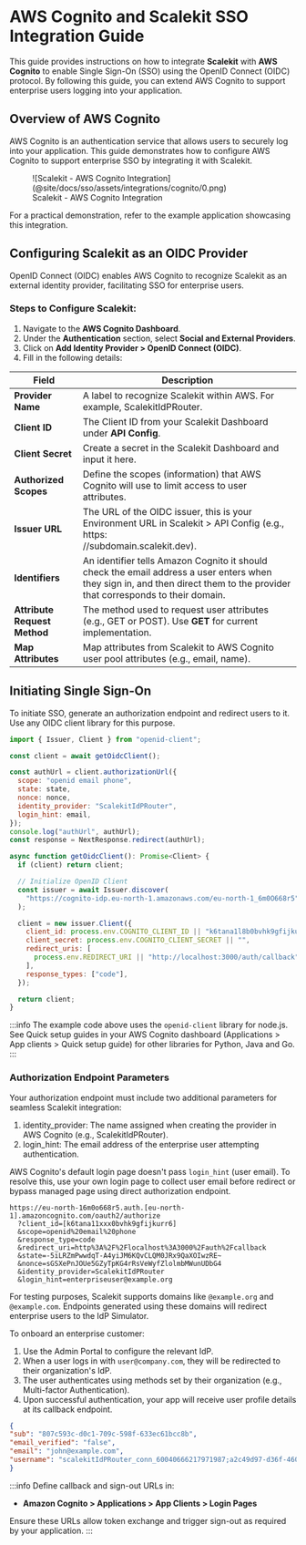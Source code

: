 # AWS Cognito and Scalekit SSO Integration Guide

This guide provides instructions on how to integrate **Scalekit** with **AWS Cognito** to enable Single Sign-On (SSO) using the OpenID Connect (OIDC) protocol. By following this guide, you can extend AWS Cognito to support enterprise users logging into your application.

## Overview of AWS Cognito

AWS Cognito is an authentication service that allows users to securely log into your application. This guide demonstrates how to configure AWS Cognito to support enterprise SSO by integrating it with Scalekit.

<figure>
  ![Scalekit - AWS Cognito Integration](@site/docs/sso/assets/integrations/cognito/0.png)
  <figcaption>Scalekit - AWS Cognito Integration</figcaption>
</figure>

For a practical demonstration, refer to the example application showcasing this integration.


## Configuring Scalekit as an OIDC Provider

OpenID Connect (OIDC) enables AWS Cognito to recognize Scalekit as an external identity provider, facilitating SSO for enterprise users.

### Steps to Configure Scalekit:
1. Navigate to the **AWS Cognito Dashboard**.
2. Under the **Authentication** section, select **Social and External Providers**.
3. Click on **Add Identity Provider > OpenID Connect (OIDC)**.
4. Fill in the following details:

| **Field**             | **Description**                                                                                     |
|-----------------------|-----------------------------------------------------------------------------------------------------|
| **Provider Name**     | A label to recognize Scalekit within AWS. For example, <SimpleCode>ScalekitIdPRouter</SimpleCode>. |
| **Client ID**         | The Client ID from your Scalekit Dashboard under **API Config**.                                    |
| **Client Secret**     | Create a secret in the Scalekit Dashboard and input it here.                                        |
| **Authorized Scopes** | Define the scopes (information) that AWS Cognito will use to limit access to user attributes.       |
| **Issuer URL**        | The URL of the OIDC issuer, this is your Environment URL in Scalekit > API Config (e.g., <SimpleCode>https:<br/>//subdomain.scalekit.dev</SimpleCode>).|
| **Identifiers**       | An identifier tells Amazon Cognito it should check the email address a user enters when they sign in, and then direct them to the provider that corresponds to their domain.                             |
| **Attribute Request Method** | The method used to request user attributes (e.g., GET or POST). Use **GET** for current implementation.                              |
| **Map Attributes**    | Map attributes from Scalekit to AWS Cognito user pool attributes (e.g., <SimpleCode>email</SimpleCode>, <SimpleCode>name</SimpleCode>).           |



## Initiating Single Sign-On

To initiate SSO, generate an authorization endpoint and redirect users to it. Use any OIDC client library for this purpose.

<CodeWithHeader title="Example Code">

```javascript
import { Issuer, Client } from "openid-client";

const client = await getOidcClient();

const authUrl = client.authorizationUrl({
  scope: "openid email phone",
  state: state,
  nonce: nonce,
  identity_provider: "ScalekitIdPRouter",
  login_hint: email,
});
console.log("authUrl", authUrl);
const response = NextResponse.redirect(authUrl);

async function getOidcClient(): Promise<Client> {
  if (client) return client;

  // Initialize OpenID Client
  const issuer = await Issuer.discover(
    "https://cognito-idp.eu-north-1.amazonaws.com/eu-north-1_6m0O668r5"
  );

  client = new issuer.Client({
    client_id: process.env.COGNITO_CLIENT_ID || "k6tana1l8b0bvhk9gfijkurr6",
    client_secret: process.env.COGNITO_CLIENT_SECRET || "",
    redirect_uris: [
      process.env.REDIRECT_URI || "http://localhost:3000/auth/callback",
    ],
    response_types: ["code"],
  });

  return client;
}
```

</CodeWithHeader>

:::info
The example code above uses the `openid-client` library for node.js. See Quick setup guides in your AWS Cognito dashboard (Applications > App clients > Quick setup guide) for other libraries for Python, Java and Go.
:::


### Authorization Endpoint Parameters

Your authorization endpoint must include two additional parameters for seamless Scalekit integration:
1. <SimpleCode>identity_provider</SimpleCode>: The name assigned when creating the provider in AWS Cognito (e.g., <SimpleCode>ScalekitIdPRouter</SimpleCode>).
2. <SimpleCode>login_hint</SimpleCode>: The email address of the enterprise user attempting authentication.

 AWS Cognito's default login page doesn't pass `login_hint` (user email). To resolve this, use your own login page to collect user email before redirect or bypass managed page using direct authorization endpoint.

<CodeWithHeader title="Example Authorization URL">

```http
https://eu-north-16m0o668r5.auth.[eu-north-1].amazoncognito.com/oauth2/authorize
  ?client_id=[k6tana11xxx0bvhk9gfijkurr6]
  &scope=openid%20email%20phone
  &response_type=code
  &redirect_uri=http%3A%2F%2Flocalhost%3A3000%2Fauth%2Fcallback
  &state=-5iLRZmPwwdqT-A4yiJM6KQvCLQM0JRx9QaXOIwzRE~
  &nonce=sGSXePnJOUe5GZyTpKG4rRsVeWyfZlolmbMWunUDbG4
  &identity_provider=ScalekitIdPRouter
  &login_hint=enterpriseuser@example.org
```

</CodeWithHeader>

For testing purposes, Scalekit supports domains like `@example.org` and `@example.com`. Endpoints generated using these domains will redirect enterprise users to the IdP Simulator.

To onboard an enterprise customer:
1. Use the Admin Portal to configure the relevant IdP.
2. When a user logs in with `user@company.com`, they will be redirected to their organization's IdP.
3. The user authenticates using methods set by their organization (e.g., Multi-factor Authentication).
4. Upon successful authentication, your app will receive user profile details at its callback endpoint.

<CodeWithHeader title="Example Callback URL">

```json
{
"sub": "807c593c-d0c1-709c-598f-633ec61bcc8b",
"email_verified": "false",
"email": "john@example.com",
"username": "scalekitIdPRouter_conn_60040666217971987;a2c49d97-d36f-460f-97c2-87eb295095af"
}
```

</CodeWithHeader>


:::info
Define callback and sign-out URLs in:
- **Amazon Cognito > Applications > App Clients > Login Pages**

Ensure these URLs allow token exchange and trigger sign-out as required by your application.
:::
